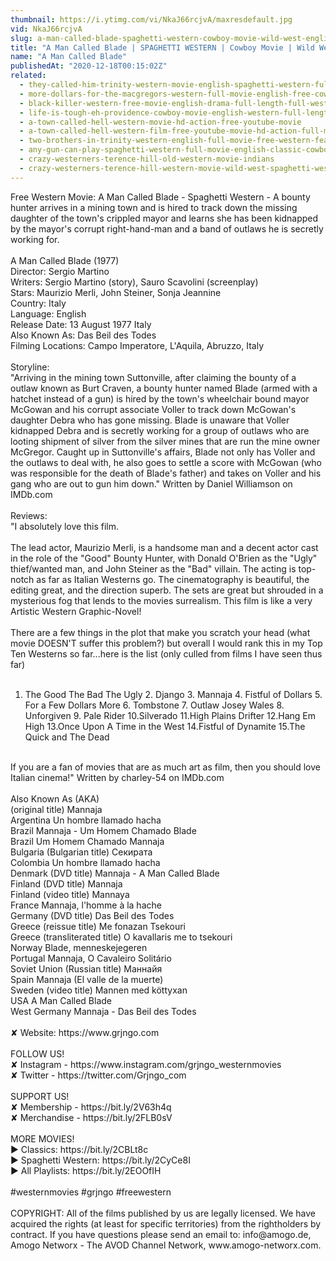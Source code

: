 ```yaml
---
thumbnail: https://i.ytimg.com/vi/NkaJ66rcjvA/maxresdefault.jpg
vid: NkaJ66rcjvA
slug: a-man-called-blade-spaghetti-western-cowboy-movie-wild-west-english
title: "A Man Called Blade | SPAGHETTI WESTERN | Cowboy Movie | Wild West | English"
name: "A Man Called Blade"
publishedAt: "2020-12-18T00:15:02Z"
related:
  - they-called-him-trinity-western-movie-english-spaghetti-western-full-cowboy-movie
  - more-dollars-for-the-macgregors-western-full-movie-english-free-cowboy-film
  - black-killer-western-free-movie-english-drama-full-length-full-western-film
  - life-is-tough-eh-providence-cowboy-movie-english-western-full-length
  - a-town-called-hell-western-movie-hd-action-free-youtube-movie
  - a-town-called-hell-western-film-free-youtube-movie-hd-action-full-movie
  - two-brothers-in-trinity-western-english-full-movie-free-western-feature-film-spaghetti-western
  - any-gun-can-play-spaghetti-western-full-movie-english-classic-cowboy-film-free-full-westerns
  - crazy-westerners-terence-hill-old-western-movie-indians
  - crazy-westerners-terence-hill-western-movie-wild-west-spaghetti-western-full-movie
---
```


Free Western Movie: A Man Called Blade - Spaghetti Western - A bounty hunter arrives in a mining town and is hired to track down the missing daughter of the town's crippled mayor and learns she has been kidnapped by the mayor's corrupt right-hand-man and a band of outlaws he is secretly working for.<br />
<br />
A Man Called Blade (1977)<br />
Director: Sergio Martino<br />
Writers: Sergio Martino (story), Sauro Scavolini (screenplay) <br />
Stars: Maurizio Merli, John Steiner, Sonja Jeannine<br />
Country: Italy<br />
Language: English<br />
Release Date: 13 August 1977 Italy<br />
Also Known As: Das Beil des Todes <br />
Filming Locations: Campo Imperatore, L'Aquila, Abruzzo, Italy<br />
<br />
Storyline:<br />
"Arriving in the mining town Suttonville, after claiming the bounty of a outlaw known as Burt Craven, a bounty hunter named Blade (armed with a hatchet instead of a gun) is hired by the town's wheelchair bound mayor McGowan and his corrupt associate Voller to track down McGowan's daughter Debra who has gone missing. Blade is unaware that Voller kidnapped Debra and is secretly working for a group of outlaws who are looting shipment of silver from the silver mines that are run the mine owner McGregor. Caught up in Suttonville's affairs, Blade not only has Voller and the outlaws to deal with, he also goes to settle a score with McGowan (who was responsible for the death of Blade's father) and takes on Voller and his gang who are out to gun him down." Written by Daniel Williamson on IMDb.com <br />
<br />
Reviews:<br />
"I absolutely love this film.<br />
<br />
The lead actor, Maurizio Merli, is a handsome man and a decent actor cast in the role of the "Good" Bounty Hunter, with Donald O'Brien as the "Ugly" thief/wanted man, and John Steiner as the "Bad" villain. The acting is top-notch as far as Italian Westerns go. The cinematography is beautiful, the editing great, and the direction superb. The sets are great but shrouded in a mysterious fog that lends to the movies surrealism. This film is like a very Artistic Western Graphic-Novel!<br />
<br />
There are a few things in the plot that make you scratch your head (what movie DOESN'T suffer this problem?) but overall I would rank this in my Top Ten Westerns so far...here is the list (only culled from films I have seen thus far)<br />
<br />
1. The Good The Bad The Ugly 2. Django 3. Mannaja 4. Fistful of Dollars 5. For a Few Dollars More 6. Tombstone 7. Outlaw Josey Wales 8. Unforgiven 9. Pale Rider 10.Silverado 11.High Plains Drifter 12.Hang Em High 13.Once Upon A Time in the West 14.Fistful of Dynamite 15.The Quick and The Dead<br />
<br />
If you are a fan of movies that are as much art as film, then you should love Italian cinema!" Written by charley-54 on IMDb.com <br />
<br />
Also Known As (AKA)<br />
(original title) Mannaja<br />
Argentina Un hombre llamado hacha<br />
Brazil Mannaja - Um Homem Chamado Blade<br />
Brazil Um Homem Chamado Mannaja<br />
Bulgaria (Bulgarian title) Секирата<br />
Colombia Un hombre llamado hacha<br />
Denmark (DVD title) Mannaja - A Man Called Blade<br />
Finland (DVD title) Mannaja<br />
Finland (video title) Mannaya<br />
France Mannaja, l'homme à la hache<br />
Germany (DVD title) Das Beil des Todes<br />
Greece (reissue title) Me fonazan Tsekouri<br />
Greece (transliterated title) O kavallaris me to tsekouri<br />
Norway Blade, menneskejegeren<br />
Portugal Mannaja, O Cavaleiro Solitário<br />
Soviet Union (Russian title) Маннайя<br />
Spain Mannaja (El valle de la muerte)<br />
Sweden (video title) Mannen med köttyxan<br />
USA A Man Called Blade<br />
West Germany Mannaja - Das Beil des Todes<br />
<br />
✘ Website: https://www.grjngo.com<br />
<br />
FOLLOW US!<br />
✘ Instagram - https://www.instagram.com/grjngo_westernmovies<br />
✘ Twitter - https://twitter.com/Grjngo_com<br />
<br />
SUPPORT US!<br />
✘ Membership - https://bit.ly/2V63h4q<br />
✘ Merchandise - https://bit.ly/2FLB0sV<br />
<br />
MORE MOVIES! <br />
► Classics: https://bit.ly/2CBLt8c <br />
► Spaghetti Western: https://bit.ly/2CyCe8I <br />
► All Playlists: https://bit.ly/2EOOfIH <br />
<br />
#westernmovies #grjngo #freewestern<br />
<br />
COPYRIGHT: All of the films published by us are legally licensed. We have acquired the rights (at least for specific territories) from the rightholders by contract. If you have questions please send an email to: info@amogo.de, Amogo Networx - The AVOD Channel Network, www.amogo-networx.com.